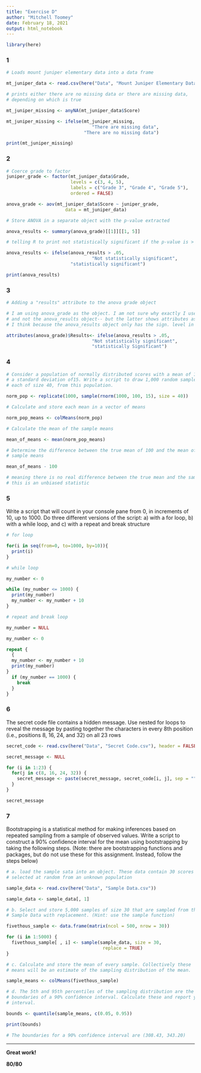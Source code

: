 ---
title: "Exercise D"
author: "Mitchell Toomey"
date: February 18, 2021
output: html_notebook
---

```{r}
library(here)
```

### 1

```{r}
# Loads mount juniper elementary data into a data frame

mt_juniper_data <- read.csv(here("Data", "Mount Juniper Elementary Data.csv"))

# prints either there are no missing data or there are missing data, 
# depending on which is true

mt_juniper_missing <- anyNA(mt_juniper_data$Score)

mt_juniper_missing <- ifelse(mt_juniper_missing, 
                                "There are missing data", 
                             "There are no missing data")

print(mt_juniper_missing)
```

### 2

```{r}

# Coerce grade to factor
juniper_grade <- factor(mt_juniper_data$Grade,
                        levels = c(3, 4, 5),
                        labels = c("Grade 3", "Grade 4", "Grade 5"),
                        ordered = FALSE)

anova_grade <- aov(mt_juniper_data$Score ~ juniper_grade, 
                      data = mt_juniper_data)

# Store ANOVA in a separate object with the p-value extracted

anova_results <- summary(anova_grade)[[1]][[1, 5]]

# telling R to print not statistically significant if the p-value is > .05

anova_results <- ifelse(anova_results > .05, 
                                "Not statistically significant", 
                        "statistically significant")

print(anova_results)

```

### 3

```{r}

# Adding a "results" attribute to the anova grade object

# I am using anova_grade as the object. I am not sure why exactly I use this
# and not the anova_results object-- but the latter shows attributes as NULL.
# I think because the anova_results object only has the sign. level in it.

attributes(anova_grade)$Results<- ifelse(anova_results > .05, 
                                "Not statistically significant", 
                                "statistically Significant")

```

### 4

```{r}
# Consider a population of normally distributed scores with a mean of 100 and 
# a standard deviation of15. Write a script to draw 1,000 random samples, 
# each of size 40, from this population.

norm_pop <- replicate(1000, sample(rnorm(1000, 100, 15), size = 40))

# Calculate and store each mean in a vector of means

norm_pop_means <- colMeans(norm_pop)

# Calculate the mean of the sample means

mean_of_means <- mean(norm_pop_means)

# Determine the difference between the true mean of 100 and the mean of the 
# sample means

mean_of_means - 100

# meaning there is no real difference between the true mean and the sample mean
# this is an unbiased statistic 
```

### 5 

Write a script that will count in your console pane from 0, in increments of 
10, up to 1000. Do three different versions of the script: a) with a for loop, 
b) with a while loop, and c) with a repeat and break structure

```{r}
# for loop

for(i in seq(from=0, to=1000, by=10)){
  print(i)
}

# while loop

my_number <- 0

while (my_number <= 1000) {
  print(my_number)
  my_number <- my_number + 10
}

# repeat and break loop

my_number = NULL

my_number <- 0 

repeat {
  {
  my_number <- my_number + 10  
  print(my_number)
}
  if (my_number == 1000) {
    break
  }
}
```

### 6

The secret code file contains a hidden message. Use nested for loops to reveal 
the message by pasting together the characters in every 8th position 
(i.e., positions 8, 16, 24, and 32) on all 23 rows

```{r}
secret_code <- read.csv(here("Data", "Secret Code.csv"), header = FALSE)

secret_message <- NULL

for (i in 1:23) {
  for(j in c(8, 16, 24, 32)) {
    secret_message <- paste(secret_message, secret_code[i, j], sep = "") 
  }
}

secret_message
```

### 7

Bootstrapping is a statistical method for making inferences based on repeated 
sampling from a sample of observed values. Write a script to construct a 90% 
confidence interval for the mean using bootstrapping by taking the following 
steps. (Note: there are bootstrapping functions and packages, but do not use 
these for this assignment. Instead, follow the steps below)

```{r}
# a. load the sample sata into an object. These data contain 30 scores 
# selected at random from an unknown population

sample_data <- read.csv(here("Data", "Sample Data.csv"))

sample_data <- sample_data[, 1]                        

# b. Select and store 5,000 samples of size 30 that are sampled from the 
# Sample Data with replacement. (Hint: use the sample function)

fivethous_sample <- data.frame(matrix(ncol = 500, nrow = 30))

for (i in 1:5000) {
  fivethous_sample[ , i] <- sample(sample_data, size = 30, 
                                    replace = TRUE)
}

# c. Calculate and store the mean of every sample. Collectively these 
# means will be an estimate of the sampling distribution of the mean.

sample_means <- colMeans(fivethous_sample)

# d. The 5th and 95th percentiles of the sampling distribution are the 
# boundaries of a 90% confidence interval. Calculate these and report your 
# interval. 

bounds <- quantile(sample_means, c(0.05, 0.95))

print(bounds)

# The boundaries for a 90% confidence interval are (308.43, 343.20)
```

***

**Great work!**

**80/80**
